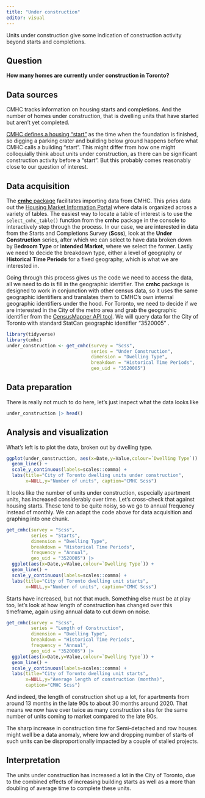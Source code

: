 ```yaml
---
title: "Under construction"
editor: visual
---
```


Units under construction give some indication of construction activity beyond starts and completions.

## Question

**How many homes are currently under construction in Toronto?**

## Data sources

CMHC tracks information on housing starts and completions. And the number of homes under construction, that is dwelling units that have started but aren't yet completed.

[CMHC defines a housing "start"](https://www.cmhc-schl.gc.ca/en/professionals/housing-markets-data-and-research/housing-research/surveys/methods/methodologies-starts-completions-market-absorption-survey) as the time when the foundation is finished, so digging a parking crater and building below ground happens before what CMHC calls a building "start". This might differ from how one might colloquially think about units under construction, as there can be significant construction activity before a "start". But this probably comes reasonably close to our question of interest.

## Data acquisition

The [**cmhc** package](https://mountainmath.github.io/cmhc/) facilitates importing data from CMHC. This pries data out the [Housing Market Information Portal](https://www03.cmhc-schl.gc.ca/hmip-pimh/en) where data is organized across a variety of tables. The easiest way to locate a table of interest is to use the `select_cmhc_table()` function from the **cmhc** package in the console to interactively step through the process. In our case, we are interested in data from the Starts and Completions Survey (**Scss**), look at the **Under Construction** series, after which we can select to have data broken down by B**edroom Type** or I**ntended Market**, where we select the former. Lastly we need to decide the breakdown type, either a level of geography or **Historical Time Periods** for a fixed geography, which is what we are interested in.

Going through this process gives us the code we need to access the data, all we need to do is fill in the geographic identifier. The **cmhc** package is designed to work in conjunction with other census data, so it uses the same geographic identifiers and translates them to CMHC's own internal geographic identifiers under the hood. For Toronto, we need to decide if we are interested in the City of the metro area and grab the geographic identifier from the [CensusMapper API tool](https://censusmapper.ca/api/). We will query data for the City of Toronto with standard StatCan geographic identifier "3520005" .

```r
library(tidyverse)
library(cmhc)
under_construction <- get_cmhc(survey = "Scss", 
                               series = "Under Construction", 
                               dimension = "Dwelling Type", 
                               breakdown = "Historical Time Periods", 
                               geo_uid = "3520005") 
```

## Data preparation

There is really not much to do here, let's just inspect what the data looks like

```r
under_construction |> head()
```

## Analysis and visualization

What's left is to plot the data, broken out by dwelling type.

```r
ggplot(under_construction, aes(x=Date,y=Value,colour=`Dwelling Type`)) +
  geom_line() +
  scale_y_continuous(labels=scales::comma) +
  labs(title="City of Toronto dwelling units under construction",
       x=NULL,y="Number of units", caption="CMHC Scss")
```

It looks like the number of units under construction, especially apartment units, has increased considerably over time. Let's cross-check that against housing starts. These tend to be quite noisy, so we go to annual frequency instead of monthly. We can adapt the code above for data acquisition and graphing into one chunk.

```r
get_cmhc(survey = "Scss", 
         series = "Starts", 
         dimension = "Dwelling Type", 
         breakdown = "Historical Time Periods", 
         frequency = "Annual",
         geo_uid = "3520005") |>
  ggplot(aes(x=Date,y=Value,colour=`Dwelling Type`)) +
  geom_line() +
  scale_y_continuous(labels=scales::comma) +
  labs(title="City of Toronto dwelling unit starts",
       x=NULL,y="Number of units", caption="CMHC Scss")
```

Starts have increased, but not that much. Something else must be at play too, let's look at how length of construction has changed over this timeframe, again using annual data to cut down on noise.

```r
get_cmhc(survey = "Scss", 
         series = "Length of Construction", 
         dimension = "Dwelling Type", 
         breakdown = "Historical Time Periods", 
         frequency = "Annual",
         geo_uid = "3520005") |>
  ggplot(aes(x=Date,y=Value,colour=`Dwelling Type`)) +
  geom_line() +
  scale_y_continuous(labels=scales::comma) +
  labs(title="City of Toronto dwelling unit starts",
       x=NULL,y="Average length of construction (months)",
       caption="CMHC Scss")
```

And indeed, the length of construction shot up a lot, for apartments from around 13 months in the late 90s to about 30 months around 2020. That means we now have over twice as many construction sites for the same number of units coming to market compared to the late 90s.

The sharp increase in construction time for Semi-detached and row houses might well be a data anomaly, where low and dropping number of starts of such units can be disproportionally impacted by a couple of stalled projects.

## Interpretation

The units under construction has increased a lot in the City of Toronto, due to the combined effects of increasing building starts as well as a more than doubling of average time to complete these units.
